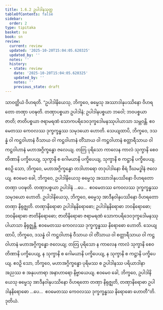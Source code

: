 ```yaml
---
title: 1.6.2 ဥပါဒါနသုတ္တ
tableOfContents: false
sidebar:
  order: 2
type: tipitaka
basket: su
book: sn
review:
  current: review
  updated: '2025-10-20T15:04:05.620325'
  updated_by: ''
  notes: ''
  history:
  - state: review
    date: '2025-10-20T15:04:05.620325'
    updated_by: ''
    notes: ''
    previous_state: draft
---
```



<DynamicBreadcrumb />


<ReviewStatus review={frontmatter.review} showDetails={true} />

<HypothesisAnnotation frontmatter={frontmatter} />

<Division number="52" book="sn" e="ch" v="18" p="287">

<Paragraph number="390" book="sn">
သာဝတ္ထိယံ ဝိဟရတိ. “ဥပါဒါနိယေသု, ဘိက္ခဝေ, ဓမ္မေသု အဿာဒါနုပဿိနော ဝိဟရတော တဏှာ ပဝဍ္ဎတိ. တဏှာပစ္စယာ ဥပါဒါနံ; ဥပါဒါနပစ္စယာ ဘဝေါ; ဘဝပစ္စယာ ဇာတိ; ဇာတိပစ္စယာ ဇရာမရဏံ သောကပရိဒေဝဒုက္ခဒေါမနဿုပါယာသာ သမ္ဘဝန္တိ. ဧဝမေတဿ ကေဝလဿ ဒုက္ခက္ခန္ဓဿ သမုဒယော ဟောတိ.
</Paragraph>

<Paragraph number="391" book="sn">
သေယျထာပိ, ဘိက္ခဝေ, ဒသန္နံ ဝါ ကဋ္ဌဝါဟာနံ ဝီသာယ ဝါ ကဋ္ဌဝါဟာနံ တိံသာယ ဝါ ကဋ္ဌဝါဟာနံ စတ္တာရီသာယ ဝါ ကဋ္ဌဝါဟာနံ မဟာအဂ္ဂိက္ခန္ဓော ဇလေယျ. တတြ ပုရိသော ကာလေန ကာလံ သုက္ခာနိ စေဝ တိဏာနိ ပက္ခိပေယျ, သုက္ခာနိ စ ဂေါမယာနိ ပက္ခိပေယျ, သုက္ခာနိ စ ကဋ္ဌာနိ ပက္ခိပေယျ. ဧဝဉှိ သော, ဘိက္ခဝေ, မဟာအဂ္ဂိက္ခန္ဓော တဒါဟာရော တဒုပါဒါနော စိရံ ဒီဃမဒ္ဓါနံ ဇလေယျ. ဧဝမေဝ ခေါ, ဘိက္ခဝေ, ဥပါဒါနိယေသု ဓမ္မေသု အဿာဒါနုပဿိနော ဝိဟရတော တဏှာ ပဝဍ္ဎတိ. တဏှာပစ္စယာ ဥပါဒါနံ …ပေ…  ဧဝမေတဿ ကေဝလဿ ဒုက္ခက္ခန္ဓဿ သမုဒယော ဟောတိ.
</Paragraph>

<Paragraph number="392" book="sn">
ဥပါဒါနိယေသု, ဘိက္ခဝေ, ဓမ္မေသု အာဒီနဝါနုပဿိနော ဝိဟရတော တဏှာ နိရုဇ္ဈတိ. တဏှာနိရောဓာ ဥပါဒါနနိရောဓော; ဥပါဒါနနိရောဓာ ဘဝနိရောဓော; ဘဝနိရောဓာ ဇာတိနိရောဓော; ဇာတိနိရောဓာ ဇရာမရဏံ သောကပရိဒေဝဒုက္ခဒေါမနဿုပါယာသာ နိရုဇ္ဈန္တိ. ဧဝမေတဿ ကေဝလဿ ဒုက္ခက္ခန္ဓဿ နိရောဓော ဟောတိ.
</Paragraph>

<Paragraph number="393" book="sn">
သေယျထာပိ, ဘိက္ခဝေ, ဒသန္နံ ဝါ ကဋ္ဌဝါဟာနံ ဝီသာယ ဝါ တိံသာယ ဝါ စတ္တာရီသာယ ဝါ ကဋ္ဌဝါဟာနံ မဟာအဂ္ဂိက္ခန္ဓော ဇလေယျ; တတြ ပုရိသော န ကာလေန ကာလံ သုက္ခာနိ စေဝ တိဏာနိ ပက္ခိပေယျ, န သုက္ခာနိ စ ဂေါမယာနိ ပက္ခိပေယျ, န သုက္ခာနိ စ ကဋ္ဌာနိ ပက္ခိပေယျ. ဧဝဉှိ သော, ဘိက္ခဝေ, မဟာအဂ္ဂိက္ခန္ဓော ပုရိမဿ စ ဥပါဒါနဿ ပရိယာဒါနာ အညဿ စ အနုပဟာရာ အနာဟာရော နိဗ္ဗာယေယျ. ဧဝမေဝ ခေါ, ဘိက္ခဝေ, ဥပါဒါနိယေသု ဓမ္မေသု အာဒီနဝါနုပဿိနော ဝိဟရတော တဏှာ နိရုဇ္ဈတိ, တဏှာနိရောဓာ ဥပါဒါနနိရောဓော …ပေ…  ဧဝမေတဿ ကေဝလဿ ဒုက္ခက္ခန္ဓဿ နိရောဓော ဟောတီ”တိ.

</Paragraph>
</Division>

<Paragraph number="394" type="center" book="sn">
ဒုတိယံ.
</Paragraph>